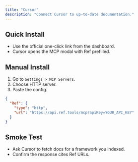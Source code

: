 ```yaml
---
title: "Cursor"
description: "Connect Cursor to up-to-date documentation."
---
```



## Quick Install

- Use the official one-click link from the dashboard.
- Cursor opens the MCP modal with Ref prefilled.

## Manual Install

1. Go to `Settings > MCP Servers`.
2. Choose HTTP server.
3. Paste the config.

```json
{
  "Ref": {
    "type": "http",
    "url": "https://api.ref.tools/mcp?apiKey=YOUR_API_KEY"
  }
}
```

## Smoke Test

- Ask Cursor to fetch docs for a framework you indexed.
- Confirm the response cites Ref URLs.

<GetHelp/>
